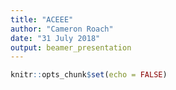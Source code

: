 ```yaml
---
title: "ACEEE"
author: "Cameron Roach"
date: "31 July 2018"
output: beamer_presentation
---
```


```r
knitr::opts_chunk$set(echo = FALSE)
```

